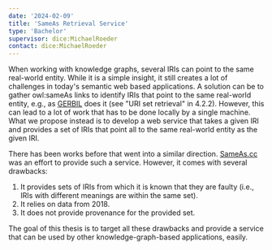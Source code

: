 ```yaml
---
date: '2024-02-09'
title: 'SameAs Retrieval Service'
type: 'Bachelor'
supervisor: dice:MichaelRoeder
contact: dice:MichaelRoeder
---
```


When working with knowledge graphs, several IRIs can point to the same real-world entity. While it is a simple insight, it still creates a lot of challenges in today's semantic web based applications. A solution can be to gather owl:sameAs links to identify IRIs that point to the same real-world entity, e.g., as [GERBIL](https://www.semantic-web-journal.net/system/files/swj1671.pdf) does it (see "URI set retrieval" in 4.2.2). However, this can lead to a lot of work that has to be done locally by a single machine. What we propose instead is to develop a web service that takes a given IRI and provides a set of IRIs that point all to the same real-world entity as the given IRI.

There has been works before that went into a similar direction. [SameAs.cc](https://sameas.cc/) was an effort to provide such a service. However, it comes with several drawbacks:
1. It provides sets of IRIs from which it is known that they are faulty (i.e., IRIs with different meanings are within the same set).
2. It relies on data from 2018.
3. It does not provide provenance for the provided set.

The goal of this thesis is to target all these drawbacks and provide a service that can be used by other knowledge-graph-based applications, easily.

